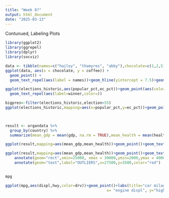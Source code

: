```yaml
---
title: "Week 8?"
output: html_document
date: "2025-03-13"
---
```


Contunued, Labeling Plots
```r
library(ggplot2)
library(ggrepel)
library(dplyr)
library(socviz)
```

```r
data <- tibble(names=c("hailey", "thamyres", "abby"),chocolate=c(1,2,5),coffee=c(10,0,1))
ggplot(data, aes(x = chocolate, y = coffee)) +
  geom_point() +
  geom_text_repel(aes(label = names))+geom_hline(yintercept = 7.5)+geom_vline(xintercept=4,color="red",linetype="dashed")

```
```r
ggplot(elections_historic,aes(popular_pct,ec_pct))+geom_point(aes(color=two_term))+
  geom_text_repel(aes(label=winner,color=))
```
```r
bigpres<-filter(elections_historic,election>55)
ggplot(elections_historic,mapping=aes(x=popular_pct,y=ec_pct))+geom_point(aes(color=two_term))+geom_text_repel(data=bigpres,aes(label=winner))
                                                                        
```
```r
```


```r
result <- organdata %>%
  group_by(country) %>%
  summarize(mean_gdp = mean(gdp, na.rm = TRUE),mean_health = mean(health, na.rm = TRUE))

ggplot(result,mapping=aes(mean_gdp,mean_health))+geom_point()+geom_text_repel(data=result,aes(label=country))
```

```r
ggplot(result,mapping=aes(mean_gdp,mean_health))+geom_point()+geom_text_repel(data=result,aes(label=country))+
    annotate(geom="rect",xmin=25000, xmax = 30000,ymin=2000,ymax = 4000,fill="grey",alpha=0.2,color="red")+
    annotate(geom="text",label="OUTLIERS",x=27500,y=3500,color="red")
                        
```
```r
mpg

ggplot(mpg,aes(displ,hwy,color=drv))+geom_point()+labs(title="car milage stats",subtitle = "something", caption = "data",
                                             x= "engine displ", y="highway mpg",color="drive type")
```

